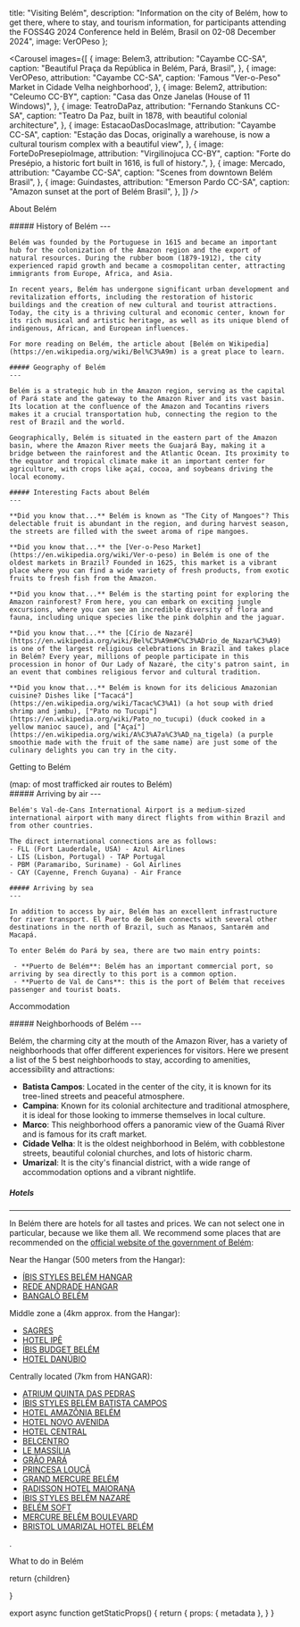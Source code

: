 

  title: "Visiting Belém",
  description: "Information on the city of Belém, how to get there, where to stay, and tourism information, for participants attending the FOSS4G 2024 Conference held in Belém, Brasil on 02-08 December 2024",
  image: VerOPeso
};

<Carousel
  images={[
    {
      image: Belem3,
      attribution: "Cayambe CC-SA",
      caption: "Beautiful Praça da República in Belém, Pará, Brasil",
    },
    {
      image: VerOPeso,
      attribution: "Cayambe CC-SA",
      caption: 'Famous "Ver-o-Peso" Market in Cidade Velha neighborhood',
    },
    {
      image: Belem2,
      attribution: "Celeumo CC-BY",
      caption: "Casa das Onze Janelas (House of 11 Windows)",
    },
    {
      image: TeatroDaPaz,
      attribution: "Fernando Stankuns CC-SA",
      caption:
        "Teatro Da Paz, built in 1878, with beautiful colonial architecture",
    },
    {
      image: EstacaoDasDocasImage,
      attribution: "Cayambe CC-SA",
      caption:
        "Estação das Docas, originally a warehouse, is now a cultural tourism complex with a beautiful view",
    },
    {
      image: ForteDoPresepioImage,
      attribution: "Virgilinojuca CC-BY",
      caption:
        "Forte do Presépio, a historic fort built in 1616, is full of history.",
    },
    {
      image: Mercado,
      attribution: "Cayambe CC-SA",
      caption: "Scenes from downtown Belém Brasil",
    },
    {
      image: Guindastes,
      attribution: "Emerson Pardo CC-SA",
      caption: "Amazon sunset at the port of Belém Brasil",
    },
  ]}
/>

<Heading bubble>About Belém</Heading>

<div className="grid grid-cols-1 sm:grid-cols-2 gap-4">
  <div>
    ##### History of Belém
    ---

    Belém was founded by the Portuguese in 1615 and became an important hub for the colonization of the Amazon region and the export of natural resources. During the rubber boom (1879-1912), the city experienced rapid growth and became a cosmopolitan center, attracting immigrants from Europe, Africa, and Asia.

    In recent years, Belém has undergone significant urban development and revitalization efforts, including the restoration of historic buildings and the creation of new cultural and tourist attractions. Today, the city is a thriving cultural and economic center, known for its rich musical and artistic heritage, as well as its unique blend of indigenous, African, and European influences.

    For more reading on Belém, the article about [Belém on Wikipedia](https://en.wikipedia.org/wiki/Bel%C3%A9m) is a great place to learn.

    ##### Geography of Belém
    ---

    Belém is a strategic hub in the Amazon region, serving as the capital of Pará state and the gateway to the Amazon River and its vast basin. Its location at the confluence of the Amazon and Tocantins rivers makes it a crucial transportation hub, connecting the region to the rest of Brazil and the world.

    Geographically, Belém is situated in the eastern part of the Amazon basin, where the Amazon River meets the Guajará Bay, making it a bridge between the rainforest and the Atlantic Ocean. Its proximity to the equator and tropical climate make it an important center for agriculture, with crops like açaí, cocoa, and soybeans driving the local economy.
  </div>
  <div>
  
    ##### Interesting Facts about Belém
    ---

    **Did you know that...** Belém is known as "The City of Mangoes"? This delectable fruit is abundant in the region, and during harvest season, the streets are filled with the sweet aroma of ripe mangoes.

    **Did you know that...** the [Ver-o-Peso Market](https://en.wikipedia.org/wiki/Ver-o-peso) in Belém is one of the oldest markets in Brazil? Founded in 1625, this market is a vibrant place where you can find a wide variety of fresh products, from exotic fruits to fresh fish from the Amazon.

    **Did you know that...** Belém is the starting point for exploring the Amazon rainforest? From here, you can embark on exciting jungle excursions, where you can see an incredible diversity of flora and fauna, including unique species like the pink dolphin and the jaguar.

    **Did you know that...** the [Círio de Nazaré](https://en.wikipedia.org/wiki/Bel%C3%A9m#C%C3%ADrio_de_Nazar%C3%A9) is one of the largest religious celebrations in Brazil and takes place in Belém? Every year, millions of people participate in this procession in honor of Our Lady of Nazaré, the city's patron saint, in an event that combines religious fervor and cultural tradition.

    **Did you know that...** Belém is known for its delicious Amazonian cuisine? Dishes like ["Tacacá"](https://en.wikipedia.org/wiki/Tacac%C3%A1) (a hot soup with dried shrimp and jambu), ["Pato no Tucupi"](https://en.wikipedia.org/wiki/Pato_no_tucupi) (duck cooked in a yellow manioc sauce), and ["Açaí"](https://en.wikipedia.org/wiki/A%C3%A7a%C3%AD_na_tigela) (a purple smoothie made with the fruit of the same name) are just some of the culinary delights you can try in the city.

  </div>

  
</div>

<Heading bubble>Getting to Belém</Heading>

<div className="grid grid-cols-1 sm:grid-cols-2 gap-4">
  <div className="flex items-center justify-start flex-col">
   <GlobeMap />
   <div className="text-center italic text-sm">(map: of most trafficked air routes to Belém)</div>
  </div>
  <div>
    ##### Arriving by air
    ---

    Belém's Val-de-Cans International Airport is a medium-sized international airport with many direct flights from within Brazil and from other countries.

    The direct international connections are as follows:
    - FLL (Fort Lauderdale, USA) - Azul Airlines
    - LIS (Lisbon, Portugal) - TAP Portugal
    - PBM (Paramaribo, Suriname) - Gol Airlines
    - CAY (Cayenne, French Guyana) - Air France

    ##### Arriving by sea
    ---

    In addition to access by air, Belém has an excellent infrastructure for river transport. El Puerto de Belém connects with several other destinations in the north of Brazil, such as Manaos, Santarém and Macapá.

    To enter Belém do Pará by sea, there are two main entry points:

     - **Puerto de Belém**: Belém has an important commercial port, so arriving by sea directly to this port is a common option.
     - **Puerto de Val de Cans**: this is the port of Belém that receives passenger and tourist boats.

  </div>
</div>

<Heading bubble>Accommodation</Heading>

<div className="grid grid-cols-1 sm:grid-cols-2 gap-4">
  <div className="order-last 6xl:order-first">
   ##### Neighborhoods of Belém
   ---

Belém, the charming city at the mouth of the Amazon River, has a variety of neighborhoods that offer different experiences for visitors. Here we present a list of the 5 best neighborhoods to stay, according to amenities, accessibility and attractions:

- **Batista Campos**: Located in the center of the city, it is known for its tree-lined streets and peaceful atmosphere.
- **Campina**: Known for its colonial architecture and traditional atmosphere, it is ideal for those looking to immerse themselves in local culture.
- **Marco**: This neighborhood offers a panoramic view of the Guamá River and is famous for its craft market.
- **Cidade Velha**: It is the oldest neighborhood in Belém, with cobblestone streets, beautiful colonial churches, and lots of historic charm.
- **Umarizal**: It is the city's financial district, with a wide range of accommodation options and a vibrant nightlife.

##### Hotels

---

In Belém there are hotels for all tastes and prices. We can not select one in particular, because we like them all. We recommend some places that are recommended on the [official website of the government of Belém](https://360.belem.pa.gov.br/):

Near the Hangar (500 meters from the Hangar):
* [ÍBIS STYLES BELÉM HANGAR](https://all.accor.com/hotel/B9K6/index.pt-br.shtml)
* [REDE ANDRADE HANGAR](https://www.booking.com/hotel/br/hangar.es.html)
* [BANGALÔ BELÉM](https://bangalobelem.ueniweb.com/)

Middle zone a (4km approx. from the Hangar):
* [SAGRES](https://www.hotelsagres.com/)
* [HOTEL IPÊ](https://www.booking.com/hotel/br/ipaa.es.html)
* [ÍBIS BUDGET BELÉM](https://www.tripadvisor.com.ar/Hotel_Review-g303404-d1234484-Reviews-Ibis_Budget_Belem-Belem_State_of_Para.html)
* [HOTEL DANÚBIO](https://www.booking.com/hotel/br/danubio.pt-br.html)

Centrally located (7km from HANGAR):
* [ATRIUM QUINTA DAS PEDRAS](https://quintadepedras.atriumhoteis.com.br/#)
* [ÍBIS STYLES BELÉM BATISTA CAMPOS](https://www.booking.com/hotel/br/soft-inn-batista-campos.es.html?aid=1288287&label=metagha-link-MRAR-hotel-844278_dev-desktop_los-1_bw-10_dow-Saturday_defdate-1_room-0_gstadt-2_rateid-0_aud-6635750807_gacid-21411130277_mcid-10_ppa-0_clrid-0_ad-1_gstkid-0_checkin-20240713_ppt-&sid=a223aaef1d9bcbc5a3b5e3bb71678705&all_sr_blocks=84427810_378741340_2_42_0;checkin=2024-07-13;checkout=2024-07-14;dest_id=-629039;dest_type=city;dist=0;group_adults=2;group_children=0;hapos=1;highlighted_blocks=84427810_378741340_2_42_0;hpos=1;matching_block_id=84427810_378741340_2_42_0;no_rooms=1;req_adults=2;req_children=0;room1=A%2CA;sb_price_type=total;sr_order=popularity;sr_pri_blocks=84427810_378741340_2_42_0__23000;srepoch=1720058400;srpvid=cde00e0d1db6007c;type=total;ucfs=1&)
* [HOTEL AMAZÔNIA BELÉM](https://www.tripadvisor.com.br/Hotel_Review-g303404-d20346767-Reviews-Hotel_Amazonia_Belem-Belem_State_of_Para.html)
* [HOTEL NOVO AVENIDA](https://www.instagram.com/hotelavenida_oficial?utm_source=ig_web_button_share_sheet&igsh=ZDNlZDc0MzIxNw%3D%3D)
* [HOTEL CENTRAL](https://www.instagram.com/hotelcentral_oficial?utm_source=ig_web_button_share_sheet&igsh=ZDNlZDc0MzIxNw%3D%3D)
* [BELCENTRO](https://www.instagram.com/hotelbelcentro_oficial?utm_source=ig_web_button_share_sheet&igsh=ZDNlZDc0MzIxNw%3D%3D)
* [LE MASSÍLIA](https://www.instagram.com/hotel.lemassilia?utm_source=ig_web_button_share_sheet&igsh=ZDNlZDc0MzIxNw%3D%3D)
* [GRÃO PARÁ](https://hotelgraopara.com.br/site/)
* [PRINCESA LOUÇÃ](https://hotelgraopara.com.br/site/)
* [GRAND MERCURE BELÉM](https://hotelgraopara.com.br/site/)
* [RADISSON HOTEL MAIORANA](https://www.letsatlantica.com.br/hotel/radisson-hotel-belem)
* [ÍBIS STYLES BELÉM NAZARÉ](https://www.booking.com/hotel/br/expresso-xxi-nazare.es-mx.html)
* [BELÉM SOFT](https://www.belemsofthotel.com.br/)
* [MERCURE BELÉM BOULEVARD](https://all.accor.com/hotel/B203/index.pt-br.shtml)
* [BRISTOL UMARIZAL HOTEL BELÉM](https://www.bristolhoteis.com.br/hotel-umarizal-belem/)

.
  </div>
  <div className="order-first 6xl:order-last">
<Carousel
  captions={true}
  images={[
    {
      image: PracaBatistaCampos,
      caption: "Beautiful green Praça Batista Campos",
      attribution: "Luiz Pantoja CC-SA"
    },
    {
      image: CidadeVelha,
      caption: "Cidade Velha (Old City)",
      attribution: "Lgjunior CC-SA"
    },
    {
      image: Architecture,
      caption: "Beautiful colonial architecture in Cidade Velha",
      attribution: "Celso Abreu CC-SA"
    },
    {
      image: PracaDoRelogio,
      caption: "Praça Siqueira Campos in Campina neighborhood",
      attribution: "Cayambe CC-SA"
    },
    {
      image: AlmiranteBarroso,
      caption: "Avenida Almirante Barroso in Marco neighborhood",
      attribution: "Roberto de vasconcel CC-SA"
    }
  ]}
/>
  </div>
</div>

<Heading bubble>What to do in Belém</Heading>

<div className="grid grid-cols-1 sm:grid-cols-2 gap-4">
  <div>
    <ForteDoPresepio />
  </div>

  <div>
    <EstacaoDasDocas />
  </div>

  <div>
    <MangalDasGarcas />
  </div>

  <div>
    <PalaceteBolonha />
  </div>

</div>

  return <MdxLayout metadata={metadata}>{children}</MdxLayout>

}

export async function getStaticProps() {
  return {
    props: {
      metadata
    },
  }
}